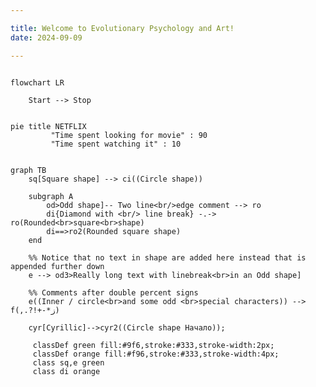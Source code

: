 ```yaml
---

title: Welcome to Evolutionary Psychology and Art!
date: 2024-09-09

---
```



<Mermaid title="Very Simple">

```mermaid

flowchart LR

    Start --> Stop

```

</Mermaid>

<Mermaid title="Simple">

```mermaid

pie title NETFLIX
         "Time spent looking for movie" : 90
         "Time spent watching it" : 10

```

</Mermaid>

<Mermaid title="Complex">

```mermaid

graph TB
    sq[Square shape] --> ci((Circle shape))

    subgraph A
        od>Odd shape]-- Two line<br/>edge comment --> ro
        di{Diamond with <br/> line break} -.-> ro(Rounded<br>square<br>shape)
        di==>ro2(Rounded square shape)
    end

    %% Notice that no text in shape are added here instead that is appended further down
    e --> od3>Really long text with linebreak<br>in an Odd shape]

    %% Comments after double percent signs
    e((Inner / circle<br>and some odd <br>special characters)) --> f(,.?!+-*ز)

    cyr[Cyrillic]-->cyr2((Circle shape Начало));

     classDef green fill:#9f6,stroke:#333,stroke-width:2px;
     classDef orange fill:#f96,stroke:#333,stroke-width:4px;
     class sq,e green
     class di orange

```

</Mermaid>